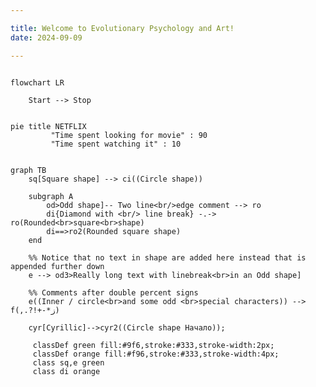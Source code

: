 ```yaml
---

title: Welcome to Evolutionary Psychology and Art!
date: 2024-09-09

---
```



<Mermaid title="Very Simple">

```mermaid

flowchart LR

    Start --> Stop

```

</Mermaid>

<Mermaid title="Simple">

```mermaid

pie title NETFLIX
         "Time spent looking for movie" : 90
         "Time spent watching it" : 10

```

</Mermaid>

<Mermaid title="Complex">

```mermaid

graph TB
    sq[Square shape] --> ci((Circle shape))

    subgraph A
        od>Odd shape]-- Two line<br/>edge comment --> ro
        di{Diamond with <br/> line break} -.-> ro(Rounded<br>square<br>shape)
        di==>ro2(Rounded square shape)
    end

    %% Notice that no text in shape are added here instead that is appended further down
    e --> od3>Really long text with linebreak<br>in an Odd shape]

    %% Comments after double percent signs
    e((Inner / circle<br>and some odd <br>special characters)) --> f(,.?!+-*ز)

    cyr[Cyrillic]-->cyr2((Circle shape Начало));

     classDef green fill:#9f6,stroke:#333,stroke-width:2px;
     classDef orange fill:#f96,stroke:#333,stroke-width:4px;
     class sq,e green
     class di orange

```

</Mermaid>